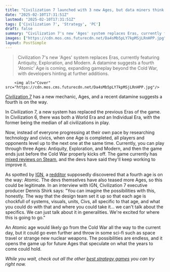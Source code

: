 ```yaml
---
title: "Civilization 7 launched with 3 new Ages, but data miners think we could be getting a fourth"
date: "2025-02-10T17:31:51Z"
lastmod: "2025-02-10T17:31:51Z"
tags: ['Civilization 7', 'Strategy', 'PC']
draft: false
summary: "Civilization 7's new 'Ages' system replaces Eras, currently featuring Antiquity, Exploration, and Modern.  A datamine suggests a fourth 'Atomic' Age is coming, expanding gameplay beyond the Cold War, with developers hinting at further additions."
images: ["https://cdn.mos.cms.futurecdn.net/Da4sMb5pLY7kpMSjLRnHPP.jpg"]
layout: PostSimple
---
```

> Civilization 7's new 'Ages' system replaces Eras, currently featuring Antiquity, Exploration, and Modern.  A datamine suggests a fourth 'Atomic' Age is coming, expanding gameplay beyond the Cold War, with developers hinting at further additions.


        <img alt="Cover" src="https://cdn.mos.cms.futurecdn.net/Da4sMb5pLY7kpMSjLRnHPP.jpg"/>
        
[<u>Civilization 7</u>](https://www.gamesradar.com/games/strategy/civilization-7-review/) has a new mechanic, Ages, and a recent datamine suggests a fourth is on the way.

In Civilization 7, a new system has replaced the previous Eras of the game. In Civilization 6, there was both a World Era and an Individual Era, with the former being the median of all civilizations in play.

Now, instead of everyone progressing at their own pace by researching technology and civics, when one Age is completed, all players and opponents level up to the next one at the same time. Currently, you can play through three Ages: Antiquity, Exploration, and Modern, and then the game ends just before the Cold War properly kicks off. The game currently has[ <u>mixed reviews on Steam</u>](https://www.gamesradar.com/games/strategy/as-mixed-steam-reviews-pile-up-civilization-7-devs-say-updates-are-on-the-way-as-they-hold-themselves-to-a-high-standard-and-always-strive-to-create-the-best-game-possible/), and the devs have said they'll keep working to improve it.

As spotted by [<u>IGN</u>](https://www.ign.com/articles/as-civilization-7-dataminers-discover-reference-to-the-atomic-age-firaxis-says-were-excited-for-where-this-is-going), a [<u>redditor</u>](https://www.reddit.com/r/civ/comments/1ikk193/so_according_to_the_asset_cloudenv_in_the/?utm_source=share&utm_medium=web3x&utm_name=web3xcss&utm_term=1&utm_content=share_button) supposedly discovered that a fourth age is on the way: Atomic. The devs themselves have also teased more Ages, so this could be legitimate. In an interview with IGN, Civilization 7 executive producer Dennis Shirk says: "You can imagine the possibilities with this, honestly. The way that the design team set it up so that each age is chockfull of systems, visuals, units, Civs, all specific to that age, and what you could do with that and where you could take it… we can't talk about the specifics. We can just talk about it in generalities. We're excited for where this is going to go."

An Atomic age would likely go from the Cold War all the way to the current day, but it could go even further and throw in some sci-fi such as space travel or strange new nuclear weapons. The possibilities are endless, and it opens the game up for future Ages that speculate on what the years to come could hold.

*While you wait, check out all the other *[<u><em>best strategy games</em></u>](https://www.gamesradar.com/best-strategy-games/)* you can try right now.*
        